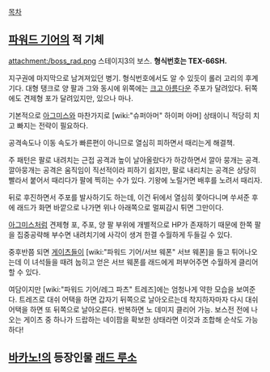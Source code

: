 [[목차]]

== [[파워드 기어]]의 적 기체 == 
attachment:/boss_rad.png
스테이지3의 보스. '''형식번호는 TEX-66SH.'''

지구권에 마지막으로 남겨져있던 병기. 형식번호에서도 알 수 있듯이 롤러 고리의 후계기다. 대형 탱크로 양 팔과 그와 동시에 위쪽에는 [[크고 아름다운]] 주포가 달려있다. 뒤쪽에도 견제형 포가 달려있지만, 있으나 마나.

기본적으로 [[아그미스]]와 마찬가지로 [wiki:"슈퍼아머" 하이퍼 아머] 상태이니 적당히 치고 빠지는 전략이 필요하다.

공격속도나 이동 속도가 빠른편이 아니므로 열심히 피하면서 때리는게 해결책. 

주 패턴은 팔로 내려치는 근접 공격과 높이 날아올랐다가 하강하면서 깔아 뭉개는 공격. 깔아뭉개는 공격은 움직임이 직선적이라 피하기 쉽지만, 팔로 내리치는 공격은 상당히 빨라서 붙어서 때리다가 팔에 찍히는 수가 있다. 기왕에 노릴거면 배후를 노려서 때리자.

뒤로 후진하면서 주포를 발사하기도 하는데, 이건 뒤에서 열심히 쫓아다니며 쑤셔준 후에 래드가 화면 바깥으로 나가면 위나 아래쪽으로 멀찌감시 튀면 그만이다.

[[아그미스]]처럼 견제형 포, 주포, 양 팔 부위에 개별적으로 HP가 존재하기 때문에 한쪽 팔을 집중공략해 부수면 내려치기에 사각이 생겨 한결 수월하게 두들길 수 있다. 

중후반쯤 되면 [[게이츠]]들이 [wiki:"파워드 기어/서브 웨폰" 서브 웨폰]을 들고 튀어나오는데 이 녀석들을 때려 눕히고 얻은 서브 웨폰를 래드에게 퍼부어주면 수월하게 클리어할 수 있다.

여담이지만 [wiki:"파워드 기어/레그 파츠" 트레즈]에는 엄청나게 약한 모습을 보여준다. 트레즈로 대쉬 어택을 하면 갑자기 뒤쪽으로 날아오르는데 착지하자마자 다시 대쉬 어택을 하면 또 뒤쪽으로 날아오른다. 반복하면 노 데미지 클리어 가능. 보스전 전에 나오는 게이츠 중 하나가 드랍하는 네이팜을 확보한 상태라면 이것과 조합해 순삭도 가능하다!

== [[바카노!]]의 등장인물 [[래드 루소]] ==

